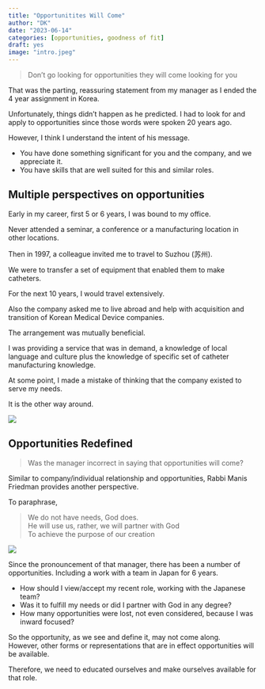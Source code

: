 ```yaml
---
title: "Opportunitites Will Come"
author: "DK"
date: "2023-06-14"
categories: [opportunities, goodness of fit]
draft: yes
image: "intro.jpeg"
---
```


> Don't go looking for opportunities they will come looking for you

That was the parting, reassuring statement from my manager as I ended the 4 year assignment in Korea.

Unfortunately, things didn't happen as he predicted. I had to look for and apply to opportunities since those words were spoken 20 years ago.

However, I think I understand the intent of his message.

-   You have done something significant for you and the company, and we appreciate it.
-   You have skills that are well suited for this and similar roles.

## Multiple perspectives on opportunities

Early in my career, first 5 or 6 years, I was bound to my office.

Never attended a seminar, a conference or a manufacturing location in other locations.

Then in 1997, a colleague invited me to travel to Suzhou (苏州).

We were to transfer a set of equipment that enabled them to make catheters.

For the next 10 years, I would travel extensively.

Also the company asked me to live abroad and help with acquisition and transition of Korean Medical Device companies.

The arrangement was mutually beneficial.

I was providing a service that was in demand, a knowledge of local language and culture plus the knowledge of specific set of catheter manufacturing knowledge.

At some point, I made a mistake of thinking that the company existed to serve my needs.

It is the other way around.

![](main.jpg)

## Opportunities Redefined

> Was the manager incorrect in saying that opportunities will come?

Similar to company/individual relationship and opportunities, Rabbi Manis Friedman provides another perspective.

To paraphrase,

> We do not have needs, God does.\
> He will use us, rather, we will partner with God\
> To achieve the purpose of our creation

![](temple.jpg)

Since the pronouncement of that manager, there has been a number of opportunities. Including a work with a team in Japan for 6 years.

-   How should I view/accept my recent role, working with the Japanese team?
-   Was it to fulfill my needs or did I partner with God in any degree?
-   How many opportunities were lost, not even considered, because I was inward focused?

So the opportunity, as we see and define it, may not come along.\
However, other forms or representations that are in effect opportunities will be available.

Therefore, we need to educated ourselves and make ourselves available for that role.
